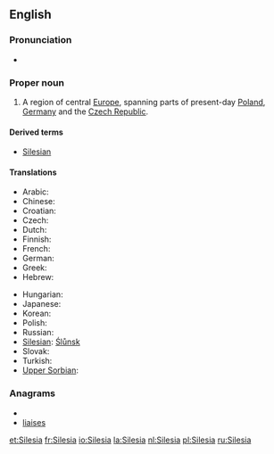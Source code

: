 ==English==

===Pronunciation===
* {{IPA|/saɪˈliːʃə/}}

===Proper noun===
{{wikipedia}}
{{en-proper noun}}

# A region of central [[Europe]], spanning parts of present-day [[Poland]], [[Germany]] and the [[Czech Republic]].

====Derived terms====
* [[Silesian]]

====Translations====
{{trans-top|region}}
* Arabic: {{t-|ar|سيليزيا|sc=Arab}}
* Chinese: {{t-|cmn|西里西亞|sc=Hani|xs=Mandarin}}
* Croatian: {{t-|hr|Šleska}}
* Czech: {{t-|cs|Slezsko|n}}
* Dutch: {{t+|nl|Silezië}}
* Finnish: {{t-|fi|Sleesia}}
* French: {{t+|fr|Silésie|f}}
* German: {{t+|de|Schlesien}}
* Greek: {{t-|el|Σιλεσία|sc=Grek}}
* Hebrew: {{t-|he|שלזיה|sc=Hebr}}
{{trans-mid}}
* Hungarian: {{t-|hu|Szilézia}}
* Japanese: {{t-|ja|シレジア|sc=Jpan}}
* Korean: {{t-|ko|슐롱스크|sc=Hang}}
* Polish: {{t+|pl|Śląsk|m}}
* Russian: {{t-|ru|Силезия|tr=Silézija|sc=Cyrl}}
* [[Silesian]]: [[Ślůnsk]]
* Slovak: {{t-|sk|Sliezsko}}
* Turkish: {{t-|tr|Silezya}}
* [[Upper Sorbian]]: {{t-|hsb|Šleska|xs=Upper Sorbian}}
{{trans-bottom}}

===Anagrams===
* {{alphagram|aeiilss}}
* [[liaises#English|liaises]]


[[et:Silesia]]
[[fr:Silesia]]
[[io:Silesia]]
[[la:Silesia]]
[[nl:Silesia]]
[[pl:Silesia]]
[[ru:Silesia]]
